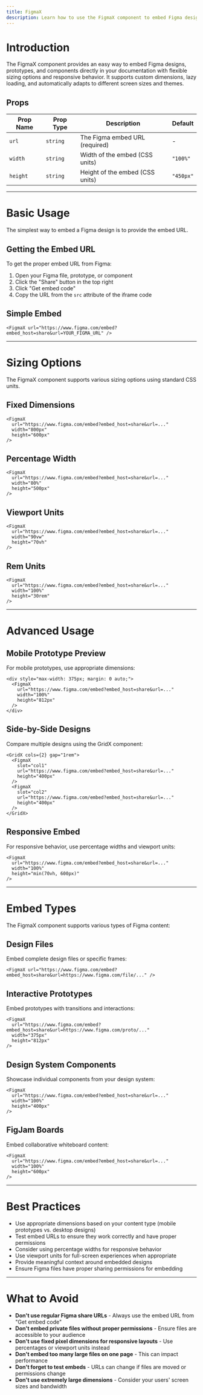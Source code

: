 ```yaml
---
title: FigmaX
description: Learn how to use the FigmaX component to embed Figma designs, prototypes, and components with flexible sizing and responsive behavior.
---
```



# Introduction

The FigmaX component provides an easy way to embed Figma designs, prototypes, and components directly in your documentation with flexible sizing options and responsive behavior. It supports custom dimensions, lazy loading, and automatically adapts to different screen sizes and themes.


## Props

| Prop Name | Prop Type | Description | Default |
|-----------|-----------|-------------|---------|
| `url` | `string` | The Figma embed URL (required) | - |
| `width` | `string` | Width of the embed (CSS units) | `"100%"` |
| `height` | `string` | Height of the embed (CSS units) | `"450px"` |

----

# Basic Usage

The simplest way to embed a Figma design is to provide the embed URL.

## Getting the Embed URL

To get the proper embed URL from Figma:

1. Open your Figma file, prototype, or component
2. Click the "Share" button in the top right
3. Click "Get embed code"
4. Copy the URL from the `src` attribute of the iframe code

## Simple Embed

``` astro
<FigmaX url="https://www.figma.com/embed?embed_host=share&url=YOUR_FIGMA_URL" />
```

<FigmaX 
  url="https://www.figma.com/embed?embed_host=share&url=https%3A%2F%2Fwww.figma.com%2Fdesign%2FHiNQ0kmWACSgJXt7XT8VxK%2FPhosphor-Icons--Community-%3Fnode-id%3D8899-89934%26p%3Df%26t%3Dipg3EcXoAAFFalBP-0"
/>

----

# Sizing Options

The FigmaX component supports various sizing options using standard CSS units.

## Fixed Dimensions

``` astro
<FigmaX 
  url="https://www.figma.com/embed?embed_host=share&url=..." 
  width="800px"
  height="600px"
/>
```

<FigmaX 
  url="https://www.figma.com/embed?embed_host=share&url=https%3A%2F%2Fwww.figma.com%2Fdesign%2FHiNQ0kmWACSgJXt7XT8VxK%2FPhosphor-Icons--Community-%3Fnode-id%3D8899-89934%26p%3Df%26t%3Dipg3EcXoAAFFalBP-0"
  width="800px"
  height="500px"
/>

## Percentage Width

``` astro
<FigmaX 
  url="https://www.figma.com/embed?embed_host=share&url=..." 
  width="80%"
  height="500px"
/>
```

<FigmaX 
  url="https://www.figma.com/embed?embed_host=share&url=https%3A%2F%2Fwww.figma.com%2Fdesign%2FHiNQ0kmWACSgJXt7XT8VxK%2FPhosphor-Icons--Community-%3Fnode-id%3D8899-89934%26p%3Df%26t%3Dipg3EcXoAAFFalBP-0"
  width="80%"
  height="400px"
/>

## Viewport Units

``` astro
<FigmaX 
  url="https://www.figma.com/embed?embed_host=share&url=..." 
  width="90vw"
  height="70vh"
/>
```

## Rem Units

``` astro
<FigmaX 
  url="https://www.figma.com/embed?embed_host=share&url=..." 
  width="100%"
  height="30rem"
/>
```

----

# Advanced Usage

## Mobile Prototype Preview

For mobile prototypes, use appropriate dimensions:

``` astro
<div style="max-width: 375px; margin: 0 auto;">
  <FigmaX 
    url="https://www.figma.com/embed?embed_host=share&url=..." 
    width="100%"
    height="812px"
  />
</div>
```

## Side-by-Side Designs

Compare multiple designs using the GridX component:

``` astro
<GridX cols={2} gap="1rem">
  <FigmaX 
    slot="col1"
    url="https://www.figma.com/embed?embed_host=share&url=..." 
    height="400px"
  />
  <FigmaX 
    slot="col2"
    url="https://www.figma.com/embed?embed_host=share&url=..." 
    height="400px"
  />
</GridX>
```

## Responsive Embed

For responsive behavior, use percentage widths and viewport units:

``` astro
<FigmaX 
  url="https://www.figma.com/embed?embed_host=share&url=..." 
  width="100%"
  height="min(70vh, 600px)"
/>
```

----

# Embed Types

The FigmaX component supports various types of Figma content:

## Design Files

Embed complete design files or specific frames:

``` astro
<FigmaX url="https://www.figma.com/embed?embed_host=share&url=https://www.figma.com/file/..." />
```

## Interactive Prototypes

Embed prototypes with transitions and interactions:

``` astro
<FigmaX 
  url="https://www.figma.com/embed?embed_host=share&url=https://www.figma.com/proto/..." 
  width="375px"
  height="812px"
/>
```

## Design System Components

Showcase individual components from your design system:

``` astro
<FigmaX 
  url="https://www.figma.com/embed?embed_host=share&url=..." 
  width="100%"
  height="400px"
/>
```

## FigJam Boards

Embed collaborative whiteboard content:

``` astro
<FigmaX 
  url="https://www.figma.com/embed?embed_host=share&url=..." 
  width="100%"
  height="600px"
/>
```

----

# Best Practices

- Use appropriate dimensions based on your content type (mobile prototypes vs. desktop designs)
- Test embed URLs to ensure they work correctly and have proper permissions
- Consider using percentage widths for responsive behavior
- Use viewport units for full-screen experiences when appropriate
- Provide meaningful context around embedded designs
- Ensure Figma files have proper sharing permissions for embedding

----

# What to Avoid

- **Don't use regular Figma share URLs** - Always use the embed URL from "Get embed code"
- **Don't embed private files without proper permissions** - Ensure files are accessible to your audience
- **Don't use fixed pixel dimensions for responsive layouts** - Use percentages or viewport units instead
- **Don't embed too many large files on one page** - This can impact performance
- **Don't forget to test embeds** - URLs can change if files are moved or permissions change
- **Don't use extremely large dimensions** - Consider your users' screen sizes and bandwidth